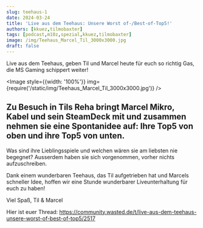 ```yaml
---
slug: teehaus-1
date: 2024-03-24
title: 'Live aus dem Teehaus: Unsere Worst of-/Best-of-Top5!'
authors: [kkuez,tilmobaxter]
tags: [podcast,m10z,spezial,kkuez,tilmobaxter]
image: /img/Teehaus_Marcel_Til_3000x3000.jpg
draft: false
---
```



Live aus dem Teehaus, geben Til und Marcel heute für euch so richtig Gas, die MS Gaming schippert weiter!

<Image style={{width: '100%'}} img={require('/static/img/Teehaus_Marcel_Til_3000x3000.jpg')} />

<!--truncate-->

## Zu Besuch in Tils Reha bringt Marcel Mikro, Kabel und sein SteamDeck mit und zusammen nehmen sie eine Spontanidee auf: Ihre Top5 von oben und ihre Top5 von unten.

Was sind ihre Lieblingsspiele und welchen wären sie am liebsten nie begegnet?
Ausserdem haben sie sich vorgenommen, vorher nichts aufzuschreiben.

Dank einem wunderbaren Teehaus, das Til aufgetrieben hat und Marcels schneller Idee, hoffen wir eine Stunde wunderbarer Liveunterhaltung für euch zu haben!

Viel Spaß,
Til & Marcel

Hier ist euer Thread:
https://community.wasted.de/t/live-aus-dem-teehaus-unsere-worst-of-best-of-top5/2517

<ReactPlayer
    width="100%"
    height="50px"
    controls
    url='https://m10z.picnotes.de/Spezial/teehaus_1.mp3'
/>
